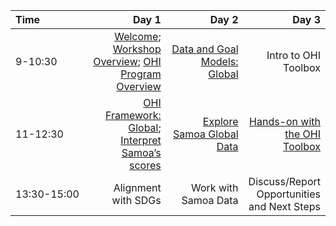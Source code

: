 |Time       |      Day 1|      Day 2|      Day 3|
|:----------|----------:|----------:|----------:|
|9-10:30 | [Welcome](); [Workshop Overview](http://ohi-science.org/country-opportunities-training/overview.html); [OHI Program Overview](https://docs.google.com/presentation/d/1kpKiCrdLHFwgysgskFzei8RaAfgS2rNg_cypS54JOkg/edit#slide=id.g390ee9ea07_0_16) | [Data and Goal Models: Global](http://ohi-science.org/country-opportunities-training/data-goal-models.html)  | Intro to OHI Toolbox |
|11-12:30 | [OHI Framework: Global](http://ohi-science.org/country-opportunities-training/ohi-framework.html); [Interpret Samoa's scores]() | [Explore Samoa Global Data](http://ohi-science.org/sam/workshop-explore) |  [Hands-on with the OHI Toolbox](https://rawgit.com/OHI-Science/sam/master/eez/workshop-toolbox.html) |
|13:30-15:00 | Alignment with SDGs  | Work with Samoa Data |  Discuss/Report Opportunities and Next Steps |

<!----
TODO: chat with Erin

- Welcome activity? Intro everyone?
- Update OHI Overview talk and schedule link
--->

